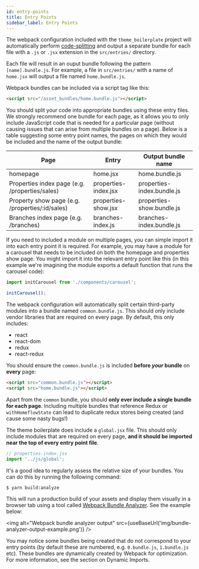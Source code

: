 ```yaml
---
id: entry-points
title: Entry Points
sidebar_label: Entry Points
---
```



The webpack configuration included with the `theme_boilerplate` project will automatically perform [code-splitting](https://webpack.js.org/guides/code-splitting/) and output a separate bundle for each file with a `.js` or `.jsx` extension in the `src/entries/` directory.

Each file will result in an ouput bundle following the pattern `[name].bundle.js`. For example, a file in `src/entries/` with a name of `home.jsx` will output a file named `home.bundle.js`.

Webpack bundles can be included via a script tag like this:

```html
<script src="/asset_bundles/home.bundle.js"></script>
```

You should split your code into appropriate bundles using these entry files. We strongly recommend one bundle for each page, as it allows you to only include JavaScript code that is needed for a particular page (without causing issues that can arise from multiple bundles on a page). Below is a table suggesting some entry point names, the pages on which they would be included and the name of the output bundle:

| Page                                              | Entry                  | Output bundle name          |
|---------------------------------------------------|------------------------|-----------------------------|
| homepage                                          | home.jsx               | home.bundle.js              |
| Properties index page (e.g. /properties/sales)    | properties-index.jsx   | properties-index.bundle.js  |
| Property show page (e.g. /properties/:id/sales)   | properties-show.jsx    | properties-show.bundle.js   |
| Branches index page (e.g. /branches)              | branches-index.js      | branches-index.bundle.js    |

If you need to included a module on multiple pages, you can simple import it into each entry point it is required. For example, you may have a module for a carousel that needs to be included on both the homepage and properties show page. You might import it into the relevant entry point like this (in this example we're imagining the module exports a default function that runs the carousel code):

```js
import initCarousel from './components/carousel';

initCarousel();
```

The webpack configuration will automatically split certain third-party modules into a bundle named `common.bundle.js`. This should only include vendor libraries that are required on every page. By default, this only includes:

- react
- react-dom
- redux
- react-redux

You should ensure the `common.bundle.js` is included **before _your_ bundle** on **every** page:

```html
<script src="common.bundle.js"></script>
<script src="home.bundle.js"></script>
```

Apart from the `common` bundle, you should **only ever include a single bundle for each page**. Including multiple bundles that reference Redux or `withHomeflowState` can lead to duplicate redux stores being created (and cause some nasty bugs!)

The theme boilerplate does include a `global.jsx` file. This should only include modules that are required on every page, **and it should be imported near the top of every entry point file**.

```js
// properties-index.jsx
import '../js/global';
```

It's a good idea to regularly assess the relative size of your bundles. You can do this by running the following command:

```
$ yarn build:analyze
```

This will run a production build of your assets and display them visually in a browser tab using a tool called [Webpack Bundle Analyzer](https://www.npmjs.com/package/webpack-bundle-analyzer). See the example below:

<img alt="Webpack bundle analyzer output" src={useBaseUrl('img/bundle-analyzer-output-example.png')} />

You may notice some bundles being created that do not correspond to your entry points (by default these are numbered, e.g. `0.bundle.js`, `1.bundle.js` etc). These bundles are dynamically created by Webpack for optimization. For more information, see the section on Dynamic Imports.
